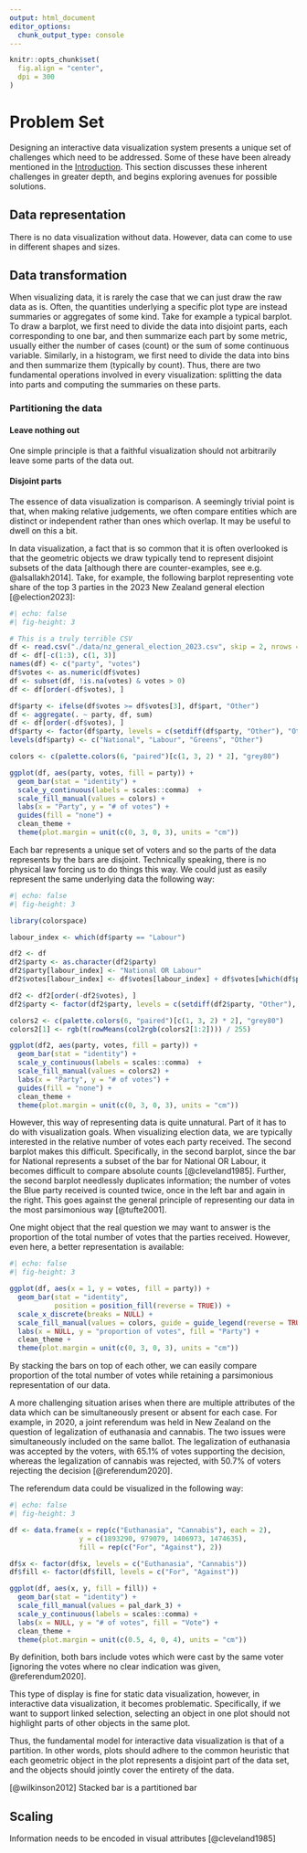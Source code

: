 ```yaml
---
output: html_document
editor_options: 
  chunk_output_type: console
---
```


```r
knitr::opts_chunk$set(
  fig.align = "center",
  dpi = 300
)
```

# Problem Set

Designing an interactive data visualization system presents a unique set of challenges which need to be addressed. Some of these have been already mentioned in the [Introduction](#Introduction). This section discusses these inherent challenges in greater depth, and begins exploring avenues for possible solutions.

## Data representation

There is no data visualization without data. However, data can come to use in different shapes and sizes.

## Data transformation

When visualizing data, it is rarely the case that we can just draw the raw data as is. Often, the quantities underlying a specific plot type are instead summaries or aggregates of some kind. Take for example a typical barplot. To draw a barplot, we first need to divide the data into disjoint parts, each corresponding to one bar, and then summarize each part by some metric, usually either the number of cases (count) or the sum of some continuous variable. Similarly, in a histogram, we first need to divide the data into bins and then summarize them (typically by count). Thus, there are two fundamental operations involved in every visualization: splitting the data into parts and computing the summaries on these parts. 

### Partitioning the data

#### Leave nothing out

One simple principle is that a faithful visualization should not arbitrarily leave some parts of the data out. 

#### Disjoint parts

The essence of data visualization is comparison. A seemingly trivial point is that, when making relative judgements, we often compare entities which are distinct or independent rather than ones which overlap. It may be useful to dwell on this a bit. 

In data visualization, a fact that is so common that it is often overlooked is that the geometric objects we draw typically tend to represent disjoint subsets of the data [although there are counter-examples, see e.g. @alsallakh2014]. Take, for example, the following barplot representing vote share of the top 3 parties in the 2023 New Zealand general election [@election2023]:

```r
#| echo: false
#| fig-height: 3

# This is a truly terrible CSV
df <- read.csv("./data/nz_general_election_2023.csv", skip = 2, nrows = 38)
df <- df[-c(1:3), c(1, 3)]
names(df) <- c("party", "votes")
df$votes <- as.numeric(df$votes)
df <- subset(df, !is.na(votes) & votes > 0)
df <- df[order(-df$votes), ]

df$party <- ifelse(df$votes >= df$votes[3], df$part, "Other")
df <- aggregate(. ~ party, df, sum)
df <- df[order(-df$votes), ]
df$party <- factor(df$party, levels = c(setdiff(df$party, "Other"), "Other"))
levels(df$party) <- c("National", "Labour", "Greens", "Other")

colors <- c(palette.colors(6, "paired")[c(1, 3, 2) * 2], "grey80")

ggplot(df, aes(party, votes, fill = party)) +
  geom_bar(stat = "identity") +
  scale_y_continuous(labels = scales::comma)  +
  scale_fill_manual(values = colors) +
  labs(x = "Party", y = "# of votes") +
  guides(fill = "none") +
  clean_theme +
  theme(plot.margin = unit(c(0, 3, 0, 3), units = "cm"))

```

Each bar represents a unique set of voters and so the parts of the data represents by the bars are disjoint. Technically speaking, there is no physical law forcing us to do things this way. We could just as easily represent the same underlying data the following way:

```r
#| echo: false
#| fig-height: 3

library(colorspace)

labour_index <- which(df$party == "Labour")

df2 <- df
df2$party <- as.character(df2$party)
df2$party[labour_index] <- "National OR Labour"
df2$votes[labour_index] <- df$votes[labour_index] + df$votes[which(df$party == "National")]

df2 <- df2[order(-df2$votes), ]
df2$party <- factor(df2$party, levels = c(setdiff(df2$party, "Other"), "Other"))

colors2 <- c(palette.colors(6, "paired")[c(1, 3, 2) * 2], "grey80")
colors2[1] <- rgb(t(rowMeans(col2rgb(colors2[1:2]))) / 255)

ggplot(df2, aes(party, votes, fill = party)) +
  geom_bar(stat = "identity") +
  scale_y_continuous(labels = scales::comma)  +
  scale_fill_manual(values = colors2) +
  labs(x = "Party", y = "# of votes") +
  guides(fill = "none") +
  clean_theme +
  theme(plot.margin = unit(c(0, 3, 0, 3), units = "cm"))

```

However, this way of representing data is quite unnatural. Part of it has to do with visualization goals. When visualizing election data, we are typically interested in the relative number of votes each party received. The second barplot makes this difficult. Specifically, in the second barplot, since the bar for National represents a subset of the bar for National OR Labour, it becomes difficult to compare absolute counts [@cleveland1985]. Further, the second barplot needlessly duplicates information; the number of votes the Blue party received is counted twice, once in the left bar and again in the right. This goes against the general principle of representing our data in the most parsimonious way [@tufte2001].

One might object that the real question we may want to answer is the proportion of the total number of votes that the parties received. However, even here, a better representation is available:

```r
#| echo: false
#| fig-height: 3

ggplot(df, aes(x = 1, y = votes, fill = party)) +
  geom_bar(stat = "identity",
           position = position_fill(reverse = TRUE)) +
  scale_x_discrete(breaks = NULL) +
  scale_fill_manual(values = colors, guide = guide_legend(reverse = TRUE)) +
  labs(x = NULL, y = "proportion of votes", fill = "Party") +
  clean_theme +
  theme(plot.margin = unit(c(0, 3, 0, 3), units = "cm"))
```

By stacking the bars on top of each other, we can easily compare proportion of the total number of votes while retaining a parsimonious representation of our data.

A more challenging situation arises when there are multiple attributes of the data which can be simultaneously present or absent for each case. For example, in 2020, a joint referendum was held in New Zealand on the question of legalization of euthanasia and cannabis. The two issues were simultaneously included on the same ballot. The legalization of euthanasia was accepted by the voters, with 65.1% of votes supporting the decision, whereas the legalization of cannabis was rejected, with 50.7% of voters rejecting the decision [@referendum2020].

The referendum data could be visualized in the following way:

```r
#| echo: false
#| fig-height: 3

df <- data.frame(x = rep(c("Euthanasia", "Cannabis"), each = 2),
                 y = c(1893290, 979079, 1406973, 1474635), 
                 fill = rep(c("For", "Against"), 2))

df$x <- factor(df$x, levels = c("Euthanasia", "Cannabis"))
df$fill <- factor(df$fill, levels = c("For", "Against"))

ggplot(df, aes(x, y, fill = fill)) +
  geom_bar(stat = "identity") +
  scale_fill_manual(values = pal_dark_3) +
  scale_y_continuous(labels = scales::comma) +
  labs(x = NULL, y = "# of votes", fill = "Vote") +
  clean_theme +
  theme(plot.margin = unit(c(0.5, 4, 0, 4), units = "cm"))
```

By definition, both bars include votes which were cast by the same voter [ignoring the votes where no clear indication was given, @referendum2020].

This type of display is fine for static data visualization, however, in interactive data visualization, it becomes problematic. Specifically, if we want to support linked selection, selecting an object in one plot should not highlight parts of other objects in the same plot. 

Thus, the fundamental model for interactive data visualization is that of a partition. In other words, plots should adhere to the common heuristic that each geometric object in the plot represents a disjoint part of the data set, and the objects should jointly cover the entirety of the data. 


[@wilkinson2012] Stacked bar is a partitioned bar

## Scaling

Information needs to be encoded in visual attributes [@cleveland1985]
